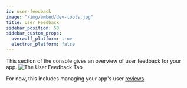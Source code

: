 ```yaml
---
id: user-feedback
image: "/img/embed/dev-tools.jpg"
title: User Feedback
sidebar_position: 50
sidebar_custom_props:
  overwolf_platform: true
  electron_platform: false
---
```


This section of the console gives an overview of user feedback for your app.
![The User Feedback Tab](/assets/tools/developers-console/all-applications/user-feedback/index.jpg)

For now, this includes managing your app's user [reviews](user-feedback/reviews).